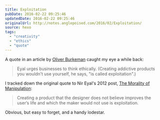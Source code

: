 ```yaml
---
title: Exploitation
pubDate: 2016-02-22 09:25:46
updatedDate: 2016-02-22 09:25:46
originalUrl: http://notes.anglepoised.com/2016/02/Exploitation/
source: hexo
tags:
  - "creativity"
  - "ethics"
  - "quote"
---
```


A quote in an article by [Oliver Burkeman](http://www.theguardian.com/lifeandstyle/2014/mar/01/change-your-life-oliver-burkeman-bf-skinner) caught my eye a while back:

> Eyal urges businesses to think ethically. (Creating addictive products you wouldn't use yourself, he says, "is called exploitation".)

I tracked down the original quote to Nir Eyal's 2012 post, [The Morality of Manipulation](http://www.nirandfar.com/2012/07/the-art-of-manipulation.html):

> Creating a product that the designer does not believe improves the user’s life and which the maker would not use is exploitation.

Obvious, but easy to forget, and a handy lodestar.
